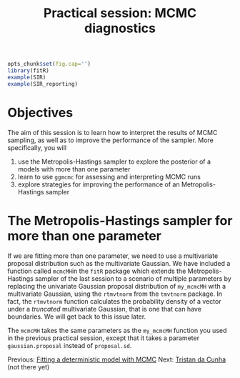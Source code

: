 % Practical session: MCMC diagnostics

```r
opts_chunk$set(fig.cap='')
library(fitR)
example(SIR)
example(SIR_reporting)
```

# Objectives

The aim of this session is to learn how to interpret the results of MCMC sampling, as well as to improve the performance of the sampler. More specifically, you will

1. use the Metropolis-Hastings sampler to explore the posterior of a models with more than one parameter
2. learn to use `ggmcmc` for assessing and interpreting MCMC runs
3. explore strategies for improving the performance of an Metropolis-Hastings sampler

# The Metropolis-Hastings sampler for more than one parameter

If we are fitting more than one parameter, we need to use a multivariate proposal distribution such as the multivariate Gaussian. We have included a function called `mcmcMH`in the `fitR` package which extends the Metropolis-Hastings sampler of the last session to a scenario of multiple parameters by replacing the univariate Gaussian proposal distribution of `my_mcmcMH` with a multivariate Gaussian, using the `rtmvtnorm` from the `tmvtnorm` package. In fact, the `rtmvtnorm` function calculates the probability density of a vector under a *truncated* multivariate Gaussian, that is one that can have boundaries. We will get back to this issue later.

The `mcmcMH` takes the same parameters as the `my_mcmcMH` function you used in the previous practical session, except that it takes a parameter `gaussian.proposal` instead of `proposal.sd`.

<div>
Previous: [Fitting a deterministic model with MCMC](mcmc.md) Next: [Tristan da Cunha](mcmc_diagnostics.md) (not there yet)
</div>
